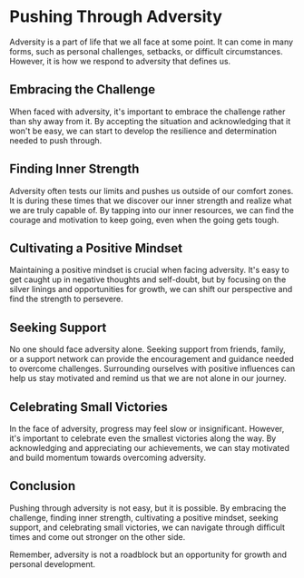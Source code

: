 # Pushing Through Adversity

Adversity is a part of life that we all face at some point. It can come in many forms, such as personal challenges, setbacks, or difficult circumstances. However, it is how we respond to adversity that defines us.

## Embracing the Challenge

When faced with adversity, it's important to embrace the challenge rather than shy away from it. By accepting the situation and acknowledging that it won't be easy, we can start to develop the resilience and determination needed to push through.

## Finding Inner Strength

Adversity often tests our limits and pushes us outside of our comfort zones. It is during these times that we discover our inner strength and realize what we are truly capable of. By tapping into our inner resources, we can find the courage and motivation to keep going, even when the going gets tough.

## Cultivating a Positive Mindset

Maintaining a positive mindset is crucial when facing adversity. It's easy to get caught up in negative thoughts and self-doubt, but by focusing on the silver linings and opportunities for growth, we can shift our perspective and find the strength to persevere.

## Seeking Support

No one should face adversity alone. Seeking support from friends, family, or a support network can provide the encouragement and guidance needed to overcome challenges. Surrounding ourselves with positive influences can help us stay motivated and remind us that we are not alone in our journey.

## Celebrating Small Victories

In the face of adversity, progress may feel slow or insignificant. However, it's important to celebrate even the smallest victories along the way. By acknowledging and appreciating our achievements, we can stay motivated and build momentum towards overcoming adversity.

## Conclusion

Pushing through adversity is not easy, but it is possible. By embracing the challenge, finding inner strength, cultivating a positive mindset, seeking support, and celebrating small victories, we can navigate through difficult times and come out stronger on the other side.

Remember, adversity is not a roadblock but an opportunity for growth and personal development.
